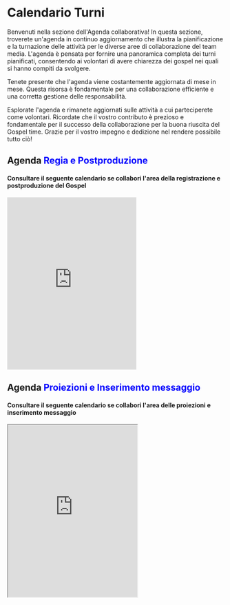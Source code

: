 # Calendario Turni

Benvenuti nella sezione dell'Agenda collaborativa! In questa sezione, troverete un'agenda in continuo aggiornamento che illustra la pianificazione e la turnazione delle attività per le diverse aree di collaborazione del team media. L'agenda è pensata per fornire una panoramica completa dei turni pianificati, consentendo ai volontari di avere chiarezza dei gospel nei quali si hanno compiti da svolgere.

Tenete presente che l'agenda viene costantemente aggiornata di mese in mese. Questa risorsa è fondamentale per una collaborazione efficiente e una corretta gestione delle responsabilità.

Esplorate l'agenda e rimanete aggiornati sulle attività a cui parteciperete come volontari. Ricordate che il vostro contributo è prezioso e fondamentale per il successo della collaborazione per la buona riuscita del Gospel time. Grazie per il vostro impegno e dedizione nel rendere possibile tutto ciò!


## Agenda <font color='Blue'> Regia e Postproduzione </font>
#### Consultare il seguente calendario se collabori l'area della registrazione e postproduzione del Gospel
<div style={{ display: "flex", justifyContent: "center", alignItems: "center", }}>
  <div style={{ flex: 1, padding: "16px" }}>
    <iframe
      src="https://calendar.google.com/calendar/embed?height=600&wkst=1&bgcolor=%23ffffff&ctz=Europe%2FRome&title&mode=AGENDA&showTitle=0&showPrint=0&showTabs=0&showCalendars=1&showTz=0&showDate=1&src=dTA4Ym03YnBzNDdvb3RsaWExNzNlcjcwZG9AZ3JvdXAuY2FsZW5kYXIuZ29vZ2xlLmNvbQ&color=%23F6BF26"
      width="NaN"
      height="400"
      frameborder="0"
      scrolling="no"
    ></iframe>
  </div>
</div>

## Agenda <font color='Blue'> Proiezioni e Inserimento messaggio</font>
#### Consultare il seguente calendario se collabori l'area delle proiezioni e inserimento messaggio
<div style={{ display: "flex", justifyContent: "center", alignItems: "center", }}>
  <div style={{ flex: 1, padding: "16px" }}>
    <iframe
      src="https://calendar.google.com/calendar/embed?height=600&wkst=1&bgcolor=%23ffffff&ctz=Europe%2FRome&title&mode=AGENDA&showTitle=0&showPrint=0&showTabs=0&showCalendars=1&showTz=0&showDate=1&src=bWVkaWFzYWJhb3RoY2F0YW5pYUBnbWFpbC5jb20&color=%23039BE5"
      width="NaN"
      height="400"
      frameborder="2"
      scrolling="no"
    ></iframe>
  </div>
</div>
